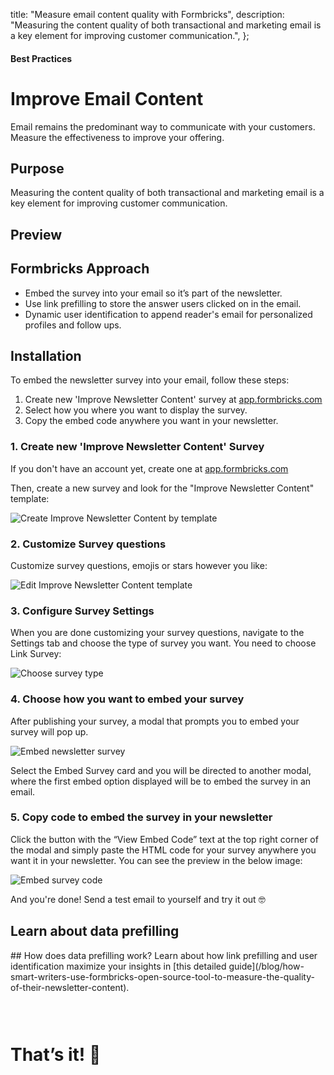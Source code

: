   title: "Measure email content quality with Formbricks",
  description:
    "Measuring the content quality of both transactional and marketing email is a key element for improving customer communication.",
};

#### Best Practices

# Improve Email Content
Email remains the predominant way to communicate with your customers. Measure the effectiveness to improve your offering.


## Purpose

Measuring the content quality of both transactional and marketing email is a key element for improving customer communication.

## Preview

<DemoPreview template="Improve Newsletter Content" />

## Formbricks Approach

- Embed the survey into your email so it’s part of the newsletter.
- Use link prefilling to store the answer users clicked on in the email.
- Dynamic user identification to append reader's email for personalized profiles and follow ups.

## Installation

To embed the newsletter survey into your email, follow these steps:

1. Create new 'Improve Newsletter Content' survey at [app.formbricks.com](https://app.formbricks.com/)
2. Select how you where you want to display the survey.
3. Copy the embed code anywhere you want in your newsletter. 

### 1. Create new 'Improve Newsletter Content' Survey

If you don't have an account yet, create one at [app.formbricks.com](https://app.formbricks.com/auth/signup)

Then, create a new survey and look for the "Improve Newsletter Content" template:

<Image
  src={NewsletterSurvey}
  alt="Create Improve Newsletter Content by template"
  quality="100"
  className="rounded-lg max-w-full sm:max-w-3xl"
/>

### 2. Customize Survey questions

Customize survey questions, emojis or stars however you like:

<Image
  src={NewsletterSurveyEditor}
  alt="Edit Improve Newsletter Content template"
  quality="100"
  className="rounded-lg max-w-full sm:max-w-3xl"
/>

### 3. Configure Survey Settings

When you are done customizing your survey questions, navigate to the Settings tab and choose the type of survey you want. You need to choose Link Survey:

<Image
  src={NewsletterSurveyType}
  alt="Choose survey type"
  quality="100"
  className="rounded-lg max-w-full sm:max-w-3xl"
/>

### 4. Choose how you want to embed your survey

After publishing your survey, a modal that prompts you to embed your survey will pop up.

<Image
  src={NewsletterSurveyEmbedPrompt}
  alt="Embed newsletter survey"
  quality="100"
  className="rounded-lg max-w-full sm:max-w-3xl"
/>

Select the Embed Survey card and you will be directed to another modal, where the first embed option displayed will be to embed the survey in an email.

### 5. Copy code to embed the survey in your newsletter

Click the button with the “View Embed Code” text at the top right corner of the modal and simply paste the HTML code for your survey anywhere you want it in your newsletter. You can see the preview in the below image:

<Image
  src={NewsletterSurveyEmbedCode}
  alt="Embed survey code"
  quality="100"
  className="rounded-lg max-w-full sm:max-w-3xl"
/>

And you're done! Send a test email to yourself and try it out 🤓


## Learn about data prefilling 

<Note>
  ## How does data prefilling work?
  Learn about how link prefilling and user identification maximize your insights in [this detailed guide](/blog/how-smart-writers-use-formbricks-open-source-tool-to-measure-the-quality-of-their-newsletter-content).
</Note>

### &nbsp;

# That’s it! 🎉